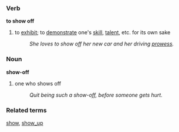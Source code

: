 === Verb ===

'''to show off''' 

# to [[exhibit]]; to [[demonstrate]] one's [[skill]], [[talent]], etc. for its own sake
#: ''She loves to show off her new car and her driving [[prowess]].''

=== Noun ===
'''show-off'''
# one who shows off
#: ''Quit being such a show-off, before someone gets hurt.''

=== Related terms ===
[[show]], [[show_up]]